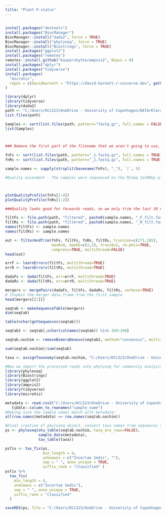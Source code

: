 ---
title: "Plant P-status"
---

## 

```{r}
install.packages("devtools")
install.packages("BiocManager")
BiocManager::install("dada2", force = TRUE)
BiocManager::install("phyloseq", force = TRUE)
BiocManager::install("Biostrings", force = TRUE)
install.packages("ggplot2")
install.packages("remotes")
remotes::install_github("kasperskytte/ampvis2", Ncpus = 6)
install.packages("dplyr")
install.packages("tidyverse")
install.packages(
  "microViz",
  repos = c(davidbarnett = "https://david-barnett.r-universe.dev", getOption("repos"))
)
```

```{r}

library(dplyr)
library(tidyverse)
library(dada2)
path <- "C:/Users/KCL523/OneDrive - University of Copenhagen/DATA/Klara Plant P status/PlantP_shortreads/trimmed" # CHANGE ME to the directory containing the fastq files after unzipping.
list.files(path)

Samples <- sort(list.files(path, pattern="fastq.gz", full.names = FALSE))
list(Samples)



### Remove the first part of the filename that we aren't going to use, and separate forward and reverse reads.

fnFs <- sort(list.files(path, pattern="_1.fastq.gz", full.names = TRUE))
fnRs <- sort(list.files(path, pattern="_2.fastq.gz", full.names = TRUE))

sample.names <- sapply(strsplit(basename(fnFs), "_"), `[`, 5)

#Quality assesment - The samples were sequenced on the MiSeq 2x300bp platform, and with the forward and reverse primers trimmed from the reads they are around ~281-282bp.



plotQualityProfile(fnFs[1:4])
plotQualityProfile(fnRs[1:2])


```

```{r}
###Quality looks good for forwards reads, so we only trim the last 10 nucleotides in the next step. The reverse plots drop below an average Q30 at around position 150-160, so we will trim to a length of around 165bp, ensuring there's still enough overlap for later merging.

filtFs <- file.path(path, "filtered", paste0(sample.names, "_F_filt.fastq.gz"))
filtRs <- file.path(path, "filtered", paste0(sample.names, "_R_filt.fastq.gz"))
names(filtFs) <- sample.names
names(filtRs) <- sample.names

out <- filterAndTrim(fnFs, filtFs, fnRs, filtRs, truncLen=c(271,165),
                     maxN=0, maxEE=c(2,2), truncQ=2, rm.phix=TRUE,
                     compress=TRUE, multithread=FALSE) 
head(out)

errF <- learnErrors(filtFs, multithread=TRUE)
errR <- learnErrors(filtRs, multithread=TRUE)

dadaFs <- dada(filtFs, err=errF, multithread=TRUE)
dadaRs <- dada(filtRs, err=errR, multithread=TRUE)

mergers <- mergePairs(dadaFs, filtFs, dadaRs, filtRs, verbose=TRUE)
# Inspect the merger data.frame from the first sample
head(mergers[[1]])

seqtab <- makeSequenceTable(mergers)
dim(seqtab)

table(nchar(getSequences(seqtab)))

```

```{r}
seqtab2 <- seqtab[,nchar(colnames(seqtab)) %in% 369:398]

seqtab.nochim <- removeBimeraDenovo(seqtab2, method="consensus", multithread=TRUE, verbose=TRUE)

sum(seqtab.nochim)/sum(seqtab)

taxa <- assignTaxonomy(seqtab.nochim, "C:/Users/KCL523/OneDrive - University of Copenhagen/DATA/Fungi_SynCom Project/silva_nr99_v138.2_toGenus_trainset.fa.gz", multithread=TRUE)


```

```{r}
#Now we import the processed reads into phyloseq for community analysis
library(phyloseq)
library(Biostrings)
library(ggplot2)
library(ampvis2)
library(tidyverse)
library(microViz)

metadata <- read.csv2("C:/Users/KCL523/OneDrive - University of Copenhagen/DATA/Klara Plant P status/Metadata_PlantP.csv") %>%
   tibble::column_to_rownames("sample_name")
#Making sure the sample names match with metadata:
all(row.names(metadata) == row.names(seqtab.nochim))

#Final creation of phyloseq object, convert taxa names from sequences to ASVs, and utilizing the Microviz package to do some housekeeping on the nomenclature of taxa with only high level classification.
ps <- phyloseq(otu_table(seqtab.nochim, taxa_are_rows=FALSE), 
               sample_data(metadata), 
               tax_table(taxa))

psfix <- tax_fix(ps, 
                 min_length = 4,
                 unknowns = c("Incertae Sedis", ""),
                 sep = " ", anon_unique = TRUE,
                 suffix_rank = "classified" )
psfix %>%
  tax_fix(
    min_length = 4,
    unknowns = c("Incertae Sedis"),
    sep = " ", anon_unique = TRUE,
    suffix_rank = "classified"
  )

saveRDS(ps, file = "C:/Users/KCL523/OneDrive - University of Copenhagen/DATA/Klara Plant P status/ps_obj.rds")

```

